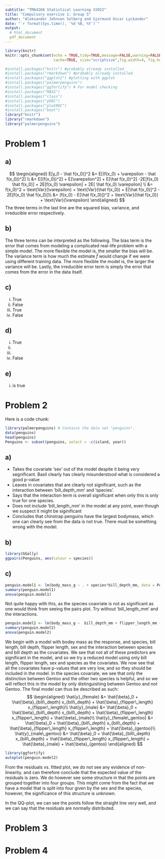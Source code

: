 ```yaml
---
subtitle: "TMA4268 Statistical Learning V2022"
title: "Compulsory exercise 1: Group 5"
author: "Aleksander Johnsen Solberg and Gjermund Oscar Lyckander"
date: "`r format(Sys.time(), '%d %B, %Y')`"
output: 
  # html_document
  pdf_document
---
```

  
```r
library(knitr)
knitr::opts_chunk$set(echo = TRUE,tidy=TRUE,message=FALSE,warning=FALSE,strip.white=TRUE,prompt=FALSE,
                      cache=TRUE, size="scriptsize",fig.width=4, fig.height=3,fig.align = "center")
```

```r
#install.packages("knitr") #probably already installed
#install.packages("rmarkdown") #probably already installed
#install.packages("ggplot2") #plotting with ggplot
#install.packages("palmerpenguins")
#install.packages("ggfortify") # For model checking
#install.packages("MASS")
#install.packages("class")
#install.packages("pROC")
#install.packages("plotROC")
#install.packages("boot")
library("knitr")
library("rmarkdown")
library("palmerpenguins")
```

<!--  Etc (load all packages needed). -->


# Problem 1

## a)
$$
\begin{aligned}
  E[y_0 - \hat f(x_0)]^2 &= E[(f(x_0) + \varepsilon - \hat f(x_0))^2] \\ 
  &= E[(f(x_0))^2] + E[\varepsilon^2] + E[\hat f(x_0)^2] -2E[f(x_0) \hat f(x_0)] + 2E[f(x_0) \varepsilon] + 2E[ \hat f(x_0) \varepsilon] \\
  &= f(x_0)^2 + \text{Var}(\varepsilon) + \text{Var}(\hat f(x_0)) + E[\hat f(x_0)]^2 - 2E[f(x_0) \hat f(x_0)]\\
  &= (f(x_0) - E[\hat f(x_0)])^2 + \text{Var}(\hat f(x_0))  + \text{Var}(\varepsilon)
\end{aligned}
$$
The three terms in the last line are the squared bias, variance, and irreducible error respectively.

## b)
The three terms can be interpreted as the following.
The bias term is the error that comes from modeling a complicated real-life problem with a simple model. The more flexible the model is, the smaller the bias will be. 
The variance term is how much the estimate $\hat{f}$ would change if we were using different training data. The more flexible the model is, the larger the variance will be.
Lastly, the irreducible error term is simply the error that comes from the error in the data itself.

## c)
  (i) True
  (ii) False
  (iii) True
  (iv) False

## d)
  (i) True
  (ii)
  (iii) 
  (iv) False

## e)
  (i) is true
 

# Problem 2

Here is a code chunk:

```r
library(palmerpenguins) # Contains the data set "penguins".
data(penguins)
head(penguins)
Penguins <- subset(penguins, select = -c(island, year))
```


## a)
  * Takes the covariate 'sex' out of the model despite it being very segnificant. Basil clearly has clearly misunderstood what is considered a good p-value
  * Leaves in covariates that are clearly not significant, such as the interaction between 'bill_depth_mm' and 'species'.
  * Says that the interaction term is overall significant when only this is only true for one species.
  * Does not include 'bill_length_mm' in the model at any point, even though we suspect it might be siginificant
  * Concludes that chinstrap penguins have the largest bodymass, which one can clearly see from the data is not true. There must be something wrong with the model.

## b) 
```r
library(GGally)
ggpairs(Penguins, aes(colour = species))
```

 
## c)
```r
penguin.model1 <- lm(body_mass_g ~ . + species*bill_depth_mm, data = Penguins)
summary(penguin.model1)
anova(penguin.model1)
```
Not quite happy with this, as the species coavriate is not as significant as one would think from seeing the pairs plot. Try without 'bill_length_mm' and the interactions.
```r
penguin.model2 <- lm(body_mass_g ~  bill_depth_mm + flipper_length_mm + sex + species, data = Penguins)
summary(penguin.model2)
anova(penguin.model2)
```
We begin with a model with bodey mass as the response, and species, bill length, bill depth, flipper length, sex and the interaction between species and bill depth as the covariates. We see that not all of these predictors are significant in the model, and so we try a reduced model using only bill length, flipper length, sex and species as the covariates. We now see that all the covariates have p-values that are very low, and so they should be included in the model. In the species covariate, we see that only the distinction between Gentoo and the other two species is helpful, and so we will reflect this in the model by only distinguishing between Gentoo and not Gentoo. The final model can thus be described as such:
$$
\begin{aligned}
  \hat{y}_{female} &= \hat{\beta}_0 + \hat{\beta}_{bill\_depth} x_{bill\_depth} + \hat{\beta}_{flipper\_length} x_{flipper\_length}\\
  \hat{y}_{male} &= \hat{\beta}_0 + \hat{\beta}_{bill\_depth} x_{bill\_depth} + \hat{\beta}_{flipper\_length} x_{flipper\_length} + \hat{\beta}_{male}\\
  \hat{y}_{female\_gentoo} &= \hat{\beta}_0 + \hat{\beta}_{bill\_depth} x_{bill\_depth} + \hat{\beta}_{flipper\_length} x_{flipper\_length} + \hat{\beta}_{gentoo}\\
  \hat{y}_{male\_gentoo} &= \hat{\beta}_0 + \hat{\beta}_{bill\_depth} x_{bill\_depth} + \hat{\beta}_{flipper\_length} x_{flipper\_length} + \hat{\beta}_{male} + \hat{\beta}_{gentoo}
\end{aligned}
$$
```r
library(ggfortify)
autoplot(penguin.model2)
```
From the residuals vs. fitted plot, we do not see any evidence of non-linearity. and can therefore conclude that the expected value of the residuals is zero. We do however see some structure in that the points are grouped together into four groups. This might come from the fact that we have a model that is split into four given by the sex and the species, however, the significance of this structure is unknown. 

In the QQ-plot, we can see the points follow the straight line very well, and we can say that the residuals are normally distributed.

# Problem 3

# Problem 4
 